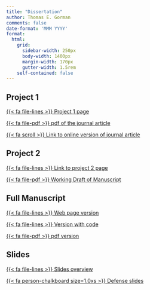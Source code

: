 ```yaml
---
title: "Dissertation"
author: Thomas E. Gorman
comments: false
date-format: 'MMM YYYY'
format:
  html:
    grid:
      sidebar-width: 250px
      body-width: 1400px
      margin-width: 170px
      gutter-width: 1.5rem
    self-contained: false
---
```


## Project 1

[{{< fa file-lines >}} Project 1 page](https://tegorman13.github.io/Dissertation/Sections/IGAS.html)

[{{< fa file-pdf >}} pdf of the journal article](https://tegorman13.github.io/pdf/Gorman_Goldstone_2022_Instance-based_model_varied_practice.pdf){target="_blank"}\

[{{< fa scroll >}} Link to online version of journal article](https://www.sciencedirect.com/science/article/abs/pii/S0010028522000299){target="_blank"}

## Project 2 

[{{< fa file-lines >}} Link to project 2 page](https://tegorman13.github.io/htw/){target="_blank"} \

[{{< fa file-pdf >}} Working Draft of Manuscript](https://tegorman13.github.io/htw/paper.html){target="_blank"}


## Full Manuscript 

[{{< fa file-lines >}} Web page version](https://tegorman13.github.io/Dissertation/Manuscript/output/manuscript.html)

[{{< fa file-lines >}} Version with code](https://tegorman13.github.io/Dissertation/Sections/full.html)

[{{< fa file-pdf >}} pdf version](https://tegorman13.github.io/Dissertation/paper.html){target="_blank"}\

## Slides

[{{< fa file-lines >}} Slides overview](https://tegorman13.github.io/Dissertation/Presentation/slides.html)

[{{< fa person-chalkboard size=1.0xs >}} Defense slides](https://tegorman13.github.io/Dissertation/Presentation/slides_revealjs.html#/)